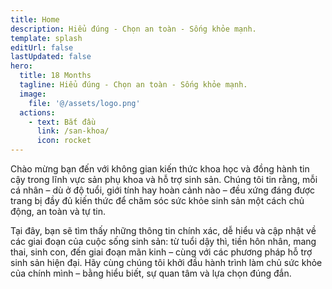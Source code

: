 ```yaml
---
title: Home
description: Hiểu đúng - Chọn an toàn - Sống khỏe mạnh.
template: splash
editUrl: false
lastUpdated: false
hero:
  title: 18 Months
  tagline: Hiểu đúng - Chọn an toàn - Sống khỏe mạnh.
  image:
    file: '@/assets/logo.png'
  actions:
    - text: Bắt đầu
      link: /san-khoa/
      icon: rocket
---
```


Chào mừng bạn đến với không gian kiến thức khoa học và đồng hành tin cậy trong lĩnh vực sản phụ khoa và hỗ trợ sinh sản. Chúng tôi tin rằng, mỗi cá nhân – dù ở độ tuổi, giới tính hay hoàn cảnh nào – đều xứng đáng được trang bị đầy đủ kiến thức để chăm sóc sức khỏe sinh sản một cách chủ động, an toàn và tự tin.

Tại đây, bạn sẽ tìm thấy những thông tin chính xác, dễ hiểu và cập nhật về các giai đoạn của cuộc sống sinh sản: từ tuổi dậy thì, tiền hôn nhân, mang thai, sinh con, đến giai đoạn mãn kinh – cùng với các phương pháp hỗ trợ sinh sản hiện đại. Hãy cùng chúng tôi khởi đầu hành trình làm chủ sức khỏe của chính mình – bằng hiểu biết, sự quan tâm và lựa chọn đúng đắn.
